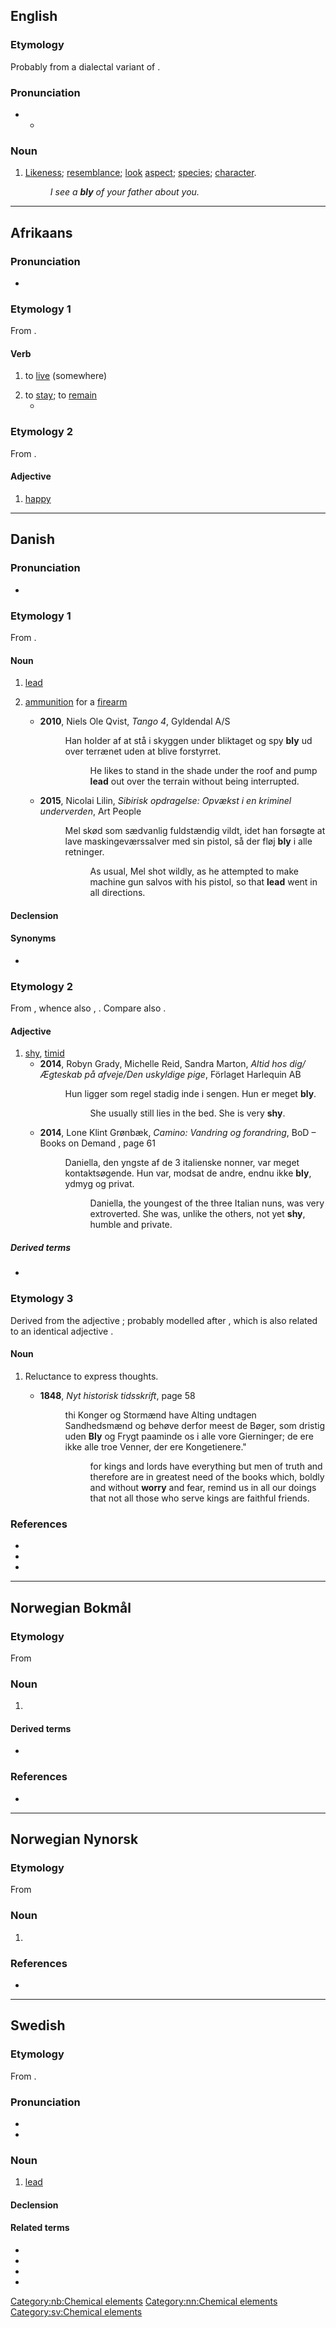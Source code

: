 {{also|Bly|blý}}
==English==

===Etymology===
Probably from a dialectal variant of {{m|en|blee||complexion, aspect, colour, hue}}.

===Pronunciation===
* {{IPA|en|/blaɪ/}}
** {{audio|en|LL-Q1860 (eng)-Vealhurl-bly.wav|Audio (UK)}}

===Noun===
{{en-noun|blies}}

# {{lb|en|now|chiefly|dialectal}} [[likeness|Likeness]]; [[resemblance]]; [[look]] [[aspect]]; [[species]]; [[character]].
#: ''I see a '''bly''' of your father about you.''

----

==Afrikaans==

===Pronunciation===
* {{IPA|af|/bləi/}}

===Etymology 1===
From {{der|af|nl|blijven}}.

====Verb====
{{af-verb|blywende}}

# to [[live]] (somewhere)
#:{{ux|af|Ons '''bly''' in 'n dorpie by die see.|We '''live''' in a small village near the sea.}}
# to [[stay]]; to [[remain]]
#*{{quote-song|af|lyricist=C.J. Langenhoven|composer=M.L. de Villiers|location=South Africa|title=Die Stem van Suid-Afrika|year=1921|passage=Dat die erwe van ons vadere, vir ons kinders erwe '''bly'''.|translation=That the heritage of our fathers, for our children heritage '''remain'''.}}
#:{{ux|af|Hulle '''bly''' sit in die motor.|They '''continue''' to sit in the car.}}

===Etymology 2===
From {{der|af|nl|blij}}.

====Adjective====
{{af-adj}}

# [[happy]]
#:{{ux|af|Ek is baie '''bly''' vir jou!|I am very happy for you!}}

----

==Danish==
{{was fwotd|da|2017|November|20}}

===Pronunciation===
* {{IPA|da|[ˈb̥lyːˀ]}}

===Etymology 1===
From {{inh|da|non|blý}}.

====Noun====
{{da-noun|et|-}}

# [[lead]] {{gloss|metal}}
# {{lb|da|informal}} [[ammunition]] for a [[firearm]]
#* '''2010''', Niels Ole Qvist, ''Tango 4'', Gyldendal A/S {{ISBN|9788702106442}}
#*: Han holder af at stå i skyggen under bliktaget og spy '''bly''' ud over terrænet uden at blive forstyrret.
#*:: He likes to stand in the shade under the roof and pump '''lead''' out over the terrain without being interrupted.
#* '''2015''', Nicolai Lilin, ''Sibirisk opdragelse: Opvækst i en kriminel underverden'', Art People {{ISBN|9788771377347}}
#*: Mel skød som sædvanlig fuldstændig vildt, idet han forsøgte at lave maskingeværssalver med sin pistol, så der fløj '''bly''' i alle retninger.
#*:: As usual, Mel shot wildly, as he attempted to make machine gun salvos with his pistol, so that '''lead''' went in all directions.

====Declension====
{{da-noun-infl|et|n=sg}}

====Synonyms====
* {{sense|metal}} {{l|da|plumbum}} {{qualifier|rare}}

===Etymology 2===
From {{inh|da|non|*bljúgr}}, whence also {{cog|is|bljúgur}}, {{cog|sv|blyg}}. Compare also {{cog|gmh|bliuc}}.

====Adjective====
{{da-adj}}

# [[shy]], [[timid]]
#* '''2014''', Robyn Grady, Michelle Reid, Sandra Marton, ''Altid hos dig/Ægteskab på afveje/Den uskyldige pige'', Förlaget Harlequin AB {{ISBN|9789150784039}}
#*: Hun ligger som regel stadig inde i sengen. Hun er meget '''bly'''.
#*:: She usually still lies in the bed. She is very '''shy'''.
#* '''2014''', Lone Klint Grønbæk, ''Camino: Vandring og forandring'', BoD – Books on Demand {{ISBN|9788771450989}}, page 61
#*: Daniella, den yngste af de 3 italienske nonner, var meget kontaktsøgende. Hun var, modsat de andre, endnu ikke '''bly''', ydmyg og privat.
#*:: Daniella, the youngest of the three Italian nuns, was very extroverted. She was, unlike the others, not yet '''shy''', humble and private.

=====Derived terms=====
* {{l|da|bly viol}}

===Etymology 3===
Derived from the adjective {{m|da|bly}}; probably modelled after {{m|da|sky||shyness}}, which is also related to an identical adjective {{m|da|sky||shy}}.

====Noun====
{{da-noun}}

# {{lb|da|archaic}} Reluctance to express thoughts.
#* '''1848''', ''Nyt historisk tidsskrift'', page 58
#*: thi Konger og Stormænd have Alting undtagen Sandhedsmænd og behøve derfor meest de Bøger, som dristig uden '''Bly''' og Frygt paaminde os i alle vore Gierninger; de ere ikke alle troe Venner, der ere Kongetienere."
#*:: for kings and lords have everything but men of truth and therefore are in greatest need of the books which, boldly and without '''worry''' and fear, remind us in all our doings that not all those who serve kings are faithful friends.

===References===
* {{R:DDO}}
* {{R:DDO|bly,2}}
* {{R:ODS online|bly}}

----

==Norwegian Bokmål==
{{wikipedia|lang=no}}

===Etymology===
From {{der|nb|non|blý}}

===Noun===
{{nb-noun-nu}}

# {{l|en|lead}} {{q|material and chemical element, symbol '''[[Pb]]'''}}

====Derived terms====
* {{l|nb|blyfri}}

===References===
* {{R:The Bokmål Dictionary}}
[[Category:nb:Chemical elements]]

----

==Norwegian Nynorsk==
{{wikipedia|lang=nn}}

===Etymology===
From {{der|nn|non|blý}}

===Noun===
{{nn-noun-nu}}

# {{l|en|lead}} {{q|material and chemical element, symbol '''[[Pb]]'''}}

===References===
* {{R:The Nynorsk Dictionary}}
[[Category:nn:Chemical elements]]

----

==Swedish==

===Etymology===
From {{der|sv|non|blý}}.

===Pronunciation===
* {{IPA|sv|/blyː/}}
* {{audio|sv|Sv-bly.ogg|audio}}

===Noun===
{{sv-noun|n|-}}

# [[lead]] {{q|chemical element}}

====Declension====
{{sv-noun-unc-irreg-n|2=blyet}}

====Related terms====
* {{l|sv|blyad}}
* {{l|sv|blyfri}}
* {{l|sv|blyerts}}
* {{l|sv|blytung}}

[[Category:sv:Chemical elements]]